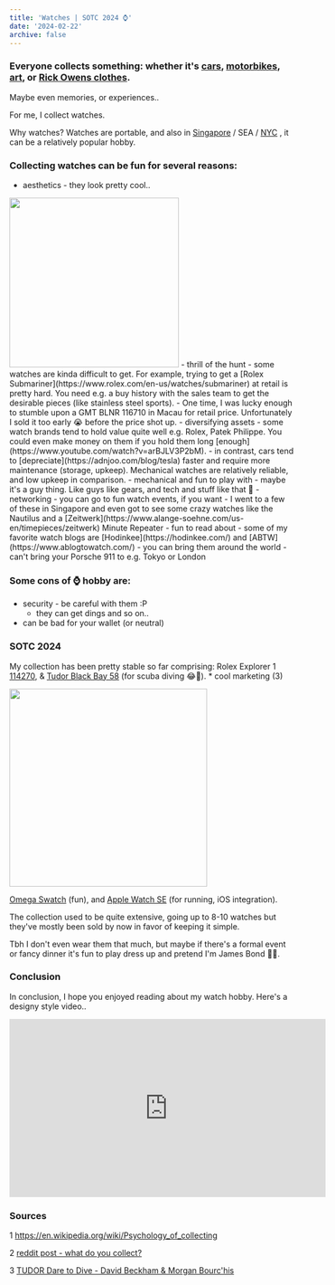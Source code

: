 ```yaml
---
title: 'Watches | SOTC 2024 ⌚️'
date: '2024-02-22'
archive: false
---
```


### Everyone collects something: whether it's [cars](https://www.youtube.com/@jaylenosgarage), [motorbikes](https://www.youtube.com/watch?app=desktop&v=O4iGNXsqghs), [art](https://www.artelier.com/post/the-15-most-interesting-private-art-collections-from-around-the-world), or [Rick Owens clothes](https://www.youtube.com/watch?v=SeNVb5BEQ3s).

Maybe even memories, or experiences..

For me, I collect watches. 

Why watches? Watches are portable, and also in [Singapore](https://www.nytimes.com/2023/07/23/fashion/singapore-watches-collectors.html) / SEA / [NYC](https://revolutionwatch.com/nyc-watch-guy-the-serious-watch-collector-who-doesnt-take-it-seriously-tcp/) , it can be a relatively popular hobby.

### Collecting watches can be fun for several reasons:

- aesthetics - they look pretty cool..

<img src='https://www.europeanwatch.com/blog/wp-content/uploads/2020/04/Hero-FP-Journe-Chronometre-Bleu.jpg' width='300' />
- thrill of the hunt - some watches are kinda difficult to get. For example, trying to get a [Rolex Submariner](https://www.rolex.com/en-us/watches/submariner) at retail is pretty hard.
You need e.g. a buy history with the sales team to get the desirable pieces (like stainless steel sports). 
  - One time, I was lucky enough to stumble upon a GMT BLNR 116710 in Macau for retail price. Unfortunately I sold it too early 😭 before the price shot up.
- diversifying assets - some watch brands tend to hold value quite well e.g. Rolex, Patek Philippe. You could even make money on them
if you hold them long [enough](https://www.youtube.com/watch?v=arBJLV3P2bM).
  - in contrast, cars tend to [depreciate](https://adnjoo.com/blog/tesla) faster and require more maintenance (storage, upkeep). Mechanical watches are relatively
    reliable, and low upkeep in comparison.
- mechanical and fun to play with - maybe it's a guy thing. Like guys like gears, and tech and stuff like that 🤣
- networking - you can go to fun watch events, if you want
  - I went to a few of these in Singapore and even got to see some crazy watches like the Nautilus and a [Zeitwerk](https://www.alange-soehne.com/us-en/timepieces/zeitwerk) Minute Repeater 
- fun to read about - some of my favorite watch blogs are [Hodinkee](https://hodinkee.com/) and [ABTW](https://www.ablogtowatch.com/)
- you can bring them around the world - can't bring your Porsche 911 to e.g. Tokyo or London

### Some cons of ⌚️ hobby are:
- security - be careful with them :P
  - they can get dings and so on..
- can be bad for your wallet (or neutral)

### SOTC 2024

My collection has been pretty stable so far comprising: Rolex Explorer 1 [114270](https://www.fratellowatches.com/exploring-evergreens-the-rolex-explorer-ref-114270/), & [Tudor Black Bay 58](https://www.youtube.com/watch?v=Nmvuhrocbwg) (for scuba diving 😂🤿). \* cool marketing (3)

<img src='/images/2024/sotc-bb58.png' width='350' class='rounded-xl' />

[Omega Swatch](https://www.swatch.com/en-us/bioceramic-moonswatch.html) (fun), and [Apple Watch SE](https://www.apple.com/apple-watch-se/) (for running, iOS integration).

The collection used to be quite extensive, going up to 8-10 watches but they've mostly been sold by now in favor of keeping it simple.

Tbh I don't even wear them that much, but maybe if there's a formal event or fancy dinner it's fun to play dress up and pretend I'm James Bond 🕵️‍♂️.

### Conclusion

In conclusion, I hope you enjoyed reading about my watch hobby. Here's a designy style video..

<iframe width="560" height="315" src="https://www.youtube.com/embed/w3VV_qlb0Hs?si=AdAaSN8mroRS_dBg" title="YouTube video player" frameborder="0" allow="accelerometer; autoplay; clipboard-write; encrypted-media; gyroscope; picture-in-picture; web-share" referrerpolicy="strict-origin-when-cross-origin" allowfullscreen></iframe>


### Sources

1 https://en.wikipedia.org/wiki/Psychology_of_collecting

2 [reddit post - what do you collect?](https://www.reddit.com/r/AskReddit/comments/tp0kqg/people_of_reddit_what_do_you_collect/)

3 [TUDOR Dare to Dive - David Beckham & Morgan Bourc'his](https://www.youtube.com/watch?v=yt3MFGJw9cs&pp=ygUMZGl2aW5nIHR1ZG9y) 

